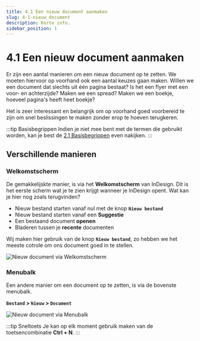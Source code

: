 ```yaml
---
title: 4.1 Een nieuw document aanmaken
slug: 4-1-nieuw_document
description: Korte info.
sidebar_position: 1
---
```



# 4.1 Een nieuw document aanmaken

Er zijn een aantal manieren om een nieuw document op te zetten. We moeten hiervoor op voorhand ook een aantal keuzes gaan maken. Willen we een document dat slechts uit één pagina bestaat? Is het een flyer met een voor- en achterzijde? Maken we een spread? Maken we een boekje, hoeveel pagina's heeft heet boekje?

Het is zeer interessant en belangrijk om op voorhand goed voorbereid te zijn om snel beslissingen te maken zonder erop te hoeven terugkeren.

:::tip Basisbegrippen
Indien je niet mee bent met de termen die gebruikt worden, kan je best de [2.1 Basisbegrippen](../begrippen-terminologie/2-1-basisbegrippen) even nakijken.
:::

## Verschillende manieren

### Welkomstscherm

De gemakkelijskte manier, is via het **Welkomstscherm** van InDesign. Dit is het eerste scherm wat je te zien krijgt wanneer je InDesign opent. Wat kan je hier nog zoals terugvinden?
- Nieuw bestand starten vanaf nul met de knop **`Nieuw bestand`**
- Nieuw bestand starten vanaf een **Suggestie**
- Een bestaand document **openen**
- Bladeren tussen je **recente** documenten

Wij maken hier gebruik van de knop **`Nieuw bestand`**, zo hebben we het meeste cotrole om ons document goed in te stellen.

![Nieuw document via Welkomstscherm](img/new-doc.jpg)

### Menubalk

Een andere manier om een document op te zetten, is via de bovenste menubalk.

**`Bestand` > `Nieuw` > `Document`**

![Nieuw document via Menubalk](img/new-doc-menu.jpg)

:::tip Sneltoets
Je kan op elk moment gebruik maken van de toetsencombinatie **<Highlight>Ctrl</Highlight> + <Highlight>N</Highlight>**.
:::